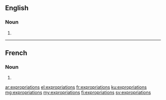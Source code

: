 ==English==

===Noun===
{{head|en|plural}}

# {{plural of|expropriation|lang=en}}

----

==French==

===Noun===
{{head|fr|plural|g=f}}

# {{plural of|expropriation|lang=fr}}

[[ar:expropriations]]
[[el:expropriations]]
[[fr:expropriations]]
[[ku:expropriations]]
[[mg:expropriations]]
[[my:expropriations]]
[[fi:expropriations]]
[[sv:expropriations]]